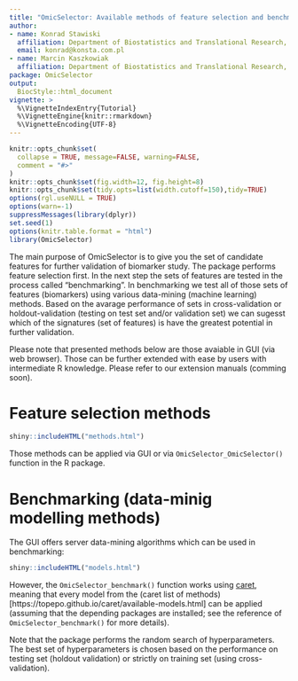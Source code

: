 ```yaml
---
title: "OmicSelector: Available methods of feature selection and benchmarking."
author:
- name: Konrad Stawiski
  affiliation: Department of Biostatistics and Translational Research, Medical University of Lodz, Lodz, Poland (https://biostat.umed.pl)
  email: konrad@konsta.com.pl
- name: Marcin Kaszkowiak
  affiliation: Department of Biostatistics and Translational Research, Medical University of Lodz, Lodz, Poland (https://biostat.umed.pl)
package: OmicSelector
output: 
  BiocStyle::html_document
vignette: >
  %\VignetteIndexEntry{Tutorial}
  %\VignetteEngine{knitr::rmarkdown}
  %\VignetteEncoding{UTF-8}  
---
```


```r
knitr::opts_chunk$set(
  collapse = TRUE, message=FALSE, warning=FALSE,
  comment = "#>"
)
knitr::opts_chunk$set(fig.width=12, fig.height=8)
knitr::opts_chunk$set(tidy.opts=list(width.cutoff=150),tidy=TRUE)
options(rgl.useNULL = TRUE)
options(warn=-1)
suppressMessages(library(dplyr))
set.seed(1)
options(knitr.table.format = "html")
library(OmicSelector)
```

The main purpose of OmicSelector is to give you the set of candidate features for further validation of biomarker study. The package performs feature selection first. In the next step the sets of features are tested in the process called "benchmarking". In benchmarking we test all of those sets of features (biomarkers) using various data-mining (machine learning) methods. Based on the avarage performance of sets in cross-validation or holdout-validation (testing on test set and/or validation set) we can sugesst which of the signatures (set of features) is have the greatest potential in further validation.

Please note that presented methods below are those avaiable in GUI (via web browser). Those can be further extended with ease by users with intermediate R knowledge. Please refer to our extension manuals (comming soon).

# Feature selection methods

```r
shiny::includeHTML("methods.html")
```
Those methods can be applied via GUI or via `OmicSelector_OmicSelector()` function in the R package.

# Benchmarking (data-minig modelling methods)

The GUI offers server data-mining algorithms which can be used in benchmarking:

```r
shiny::includeHTML("models.html")
```

However, the `OmicSelector_benchmark()` function works using [caret](https://topepo.github.io/caret/), meaning that every model from the (caret list of methods)[https://topepo.github.io/caret/available-models.html] can be applied (assuming that the depending packages are installed; see the reference of `OmicSelector_benchmark()` for more details). 

Note that the package performs the random search of hyperparameters. The best set of hyperparameters is chosen based on the performance on testing set (holdout validation) or strictly on training set (using cross-validation).
